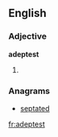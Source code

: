 ==English==

===Adjective===
'''adeptest'''
# {{archaic}} {{superlative of|adept}}

===Anagrams===
* [[septated#English|septated]]

[[fr:adeptest]]